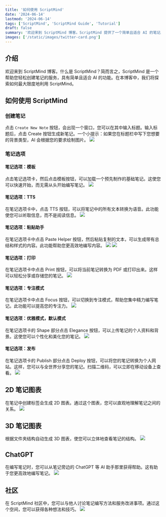 ```yaml
---
title: '如何使用 ScriptMind'
date: '2024-06-14'
lastmod: '2024-06-14'
tags: ['ScriptMind', 'ScriptMind Guide', 'Tutorial']
draft: false
summary: '欢迎来到 ScriptMind 博客。ScriptMind 提供了一个简单且适合 AI 的笔记服务。本文介绍了如何最大限度地利用 ScriptMind。'
images: ['/static/images/twitter-card.png']
---
```


## 介绍

欢迎来到 ScriptMind 博客。什么是 ScriptMind？简而言之，ScriptMind 是一个帮助您轻松创建笔记的服务，具有简单且适合 AI 的功能。在本博客中，我们将探索如何最大限度地利用 ScriptMind。

## 如何使用 ScriptMind

### 创建笔记

点击 `Create New Note` 按钮，会出现一个窗口，您可以在其中输入标题。输入标题后，点击 Create 按钮生成新笔记。一个小提示：如果您在标题栏中写下您想要的背景类型，AI 会根据您的要求绘制图片。
![](/static/gif/guide1.gif)

### 笔记选项

#### 笔记选项：模板

点击笔记选项卡，然后点击模板按钮，可以加载一个预先制作的基础笔记。这使您可以快速开始，而无需从头开始编写笔记。
![](/static/gif/guide2.gif)

#### 笔记选项：TTS

在笔记选项卡中，点击 TTS 按钮，可以将笔记中的所有文本转换为语音。此功能使您可以听取信息，而不是阅读信息。
![](/static/gif/guide3.gif)

#### 笔记选项：粘贴助手

在笔记选项卡中点击 Paste Helper 按钮，然后粘贴复制的文本，可以生成带有总结和样式的内容。此功能帮助您更高效地编写内容。
![](/static/gif/guide4.gif)
![](/static/gif/guide5.gif)

#### 笔记选项：打印

在笔记选项卡中点击 Print 按钮，可以将当前笔记转换为 PDF 或打印出来。这样可以轻松分享或存储您的笔记。
![](/static/gif/guide6.gif)

#### 笔记选项：专注模式

在笔记选项卡中点击 Focus 按钮，可以切换到专注模式，帮助您集中精力编写笔记。此功能可以提高您的专注力。
![](/static/gif/guide7.gif)

#### 笔记选项：优雅模式，默认模式

在笔记选项卡的 Shape 部分点击 Elegance 按钮，可以上传笔记的个人资料和背景。这使您可以个性化和美化您的笔记。
![](/static/gif/guide8.gif)

#### 笔记选项：发布

在笔记选项卡的 Publish 部分点击 Deploy 按钮，可以将您的笔记转换为个人网站。这样，您可以与全世界分享您的笔记。扫描二维码，可以立即在移动设备上查看。
![](/static/gif/guide9.gif)

## 2D 笔记图表

在笔记中创建标签会生成 2D 图表。通过这个图表，您可以直观地理解笔记之间的关系。
![](/static/gif/guide10.gif)

## 3D 笔记图表

根据文件夹结构自动生成 3D 图表，使您可以立体地查看笔记的结构。
![](/static/gif/guide12.gif)

## ChatGPT

在编写笔记时，您可以从笔记旁边的 ChatGPT 等 AI 助手那里获得帮助。这有助于您更高效地编写笔记。
![](/static/gif/guide11.gif)

## 社区

在 ScriptMind 社区中，您可以与他人讨论笔记编写方法和服务改进事项。通过这个空间，您可以获得各种想法和技巧。
![](/static/gif/guide13.gif)

